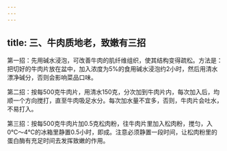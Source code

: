 ```yaml
---
---
---
```

title: 三、牛肉质地老，致嫩有三招
---






第一招：先用碱水浸泡，可改善牛肉的肌纤维组织，使其结构变得疏松。方法是：把切好的牛肉片放在盆中，加入浓度为5%的食用碱水浸泡约2小时，然后用清水漂净碱分，否则会影响菜品口味。

第二招：按每500克牛肉片，用清水150克，分次加到牛肉片内，每次加入后，均顺一个方向搅打，直至牛肉吸足水分。每次加水量不宜多，否则，牛肉片会吐水，不易打入。



第三招：按每500克牛肉片加0.5克松肉粉，往牛肉片里加入松肉粉，搅匀，入0℃～4℃的冰箱里静置0.5小时，即成。注意必须静置一段时间，让松肉粉里的蛋白酶有充足时间去发挥致嫩的作用。